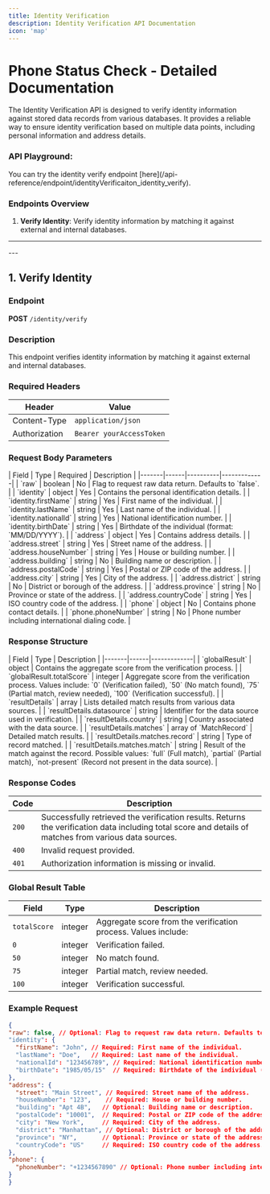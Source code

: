 ```yaml
---
title: Identity Verification
description: Identity Verification API Documentation
icon: 'map'
---
```


# Phone Status Check - Detailed Documentation
The Identity Verification API is designed to verify identity information against stored data records from various databases. It provides a reliable way to ensure identity verification based on multiple data points, including personal information and address details.

### API Playground:
<Tabs>
  <Tab title="/identity/verify">
    You can try the identity verify endpoint [here](/api-reference/endpoint/identityVerificaiton_identity_verify).
  </Tab>
</Tabs>

### Endpoints Overview
1. **Verify Identity**: Verify identity information by matching it against external and internal databases.

---
<Auth/>
---

## 1. Verify Identity
### Endpoint
**POST** `/identity/verify`

### Description
This endpoint verifies identity information by matching it against external and internal databases.

### Required Headers
| Header         | Value |
|---------------|----------------------------|
| Content-Type  | `application/json` |
| Authorization | `Bearer yourAccessToken` |

### Request Body Parameters
<Accordion title="Request Body Parameters">
| Field | Type | Required | Description |
|-------|------|----------|-------------|
| `raw` | boolean | No | Flag to request raw data return. Defaults to `false`. |
| `identity` | object | Yes | Contains the personal identification details. |
| `identity.firstName` | string | Yes | First name of the individual. |
| `identity.lastName` | string | Yes | Last name of the individual. |
| `identity.nationalId` | string | Yes | National identification number. |
| `identity.birthDate` | string | Yes | Birthdate of the individual (format: `MM/DD/YYYY`). |
| `address` | object | Yes | Contains address details. |
| `address.street` | string | Yes | Street name of the address. |
| `address.houseNumber` | string | Yes | House or building number. |
| `address.building` | string | No | Building name or description. |
| `address.postalCode` | string | Yes | Postal or ZIP code of the address. |
| `address.city` | string | Yes | City of the address. |
| `address.district` | string | No | District or borough of the address. |
| `address.province` | string | No | Province or state of the address. |
| `address.countryCode` | string | Yes | ISO country code of the address. |
| `phone` | object | No | Contains phone contact details. |
| `phone.phoneNumber` | string | No | Phone number including international dialing code. |
</Accordion>

### Response Structure
<Accordion title="Response Structure">
| Field | Type | Description |
|-------|------|-------------|
| `globalResult` | object | Contains the aggregate score from the verification process. |
| `globalResult.totalScore` | integer | Aggregate score from the verification process. Values include: `0` (Verification failed), `50` (No match found), `75` (Partial match, review needed), `100` (Verification successful). |
| `resultDetails` | array | Lists detailed match results from various data sources. |
| `resultDetails.datasource` | string | Identifier for the data source used in verification. |
| `resultDetails.country` | string | Country associated with the data source. |
| `resultDetails.matches` | array of `MatchRecord` | Detailed match results. |
| `resultDetails.matches.record` | string | Type of record matched. |
| `resultDetails.matches.match` | string | Result of the match against the record. Possible values: `full` (Full match), `partial` (Partial match), `not-present` (Record not present in the data source). |
</Accordion>

### Response Codes
| Code | Description |
|------|-------------|
| `200` | Successfully retrieved the verification results. Returns the verification data including total score and details of matches from various data sources. |
| `400` | Invalid request provided. |
| `401` | Authorization information is missing or invalid. |

### Global Result Table
| Field | Type | Description |
|-------|------|-------------|
| `totalScore` | integer | Aggregate score from the verification process. Values include: |
| `0` | integer | Verification failed. |
| `50` | integer | No match found. |
| `75` | integer | Partial match, review needed. |
| `100` | integer | Verification successful. |

### Example Request
```json
{
"raw": false, // Optional: Flag to request raw data return. Defaults to false.
"identity": {
  "firstName": "John", // Required: First name of the individual.
  "lastName": "Doe",   // Required: Last name of the individual.
  "nationalId": "123456789", // Required: National identification number.
  "birthDate": "1985/05/15"  // Required: Birthdate of the individual (format: yyyy/mm/dd).
},
"address": {
  "street": "Main Street", // Required: Street name of the address.
  "houseNumber": "123",    // Required: House or building number.
  "building": "Apt 4B",   // Optional: Building name or description.
  "postalCode": "10001",  // Required: Postal or ZIP code of the address.
  "city": "New York",     // Required: City of the address.
  "district": "Manhattan", // Optional: District or borough of the address.
  "province": "NY",       // Optional: Province or state of the address.
  "countryCode": "US"     // Required: ISO country code of the address.
},
"phone": {
  "phoneNumber": "+1234567890" // Optional: Phone number including international dialing code.
}
}
```